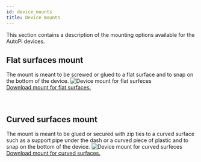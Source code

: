 ```yaml
---
id: device_mounts   
title: Device mounts
---
```


This section contains a description of the mounting options available for the AutoPi devices.

## Flat surfaces mount
The mount is meant to be screwed or glued to a flat surface and to snap on the bottom of the device. 
<img src="/img/hardware/accessories/device_mounts/device_mount_3_cut.png" alt="Device mount for flat surfeces"/>
<br/>
<a href="https://www.thingiverse.com/thing:6014024">Download mount for flat surfaces.</a>
<br/>
<br/>
<br/>




## Curved surfaces mount
The mount is meant to be glued or secured with zip ties to a curved surface such as a support pipe under the dash or a curved piece of plastic and to snap on the bottom of the device.
<img src="/img/hardware/accessories/device_mounts/device_mount_curve_1_CutV2.png" alt="Device mount for curved surfeces"/>
<br/>
<a href="https://www.thingiverse.com/thing:6017686">Download mount for curved surfaces.</a>
<br/>
<br/>
<br/>